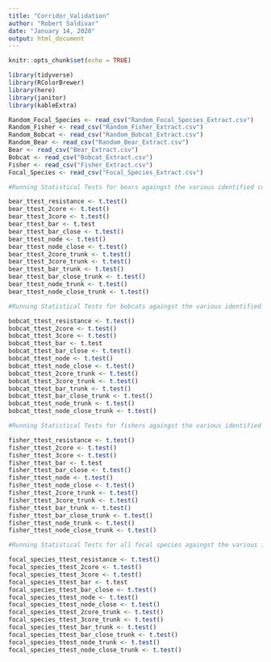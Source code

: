 ```yaml
---
title: "Corridor_Validation"
author: "Robert Saldivar"
date: "January 14, 2020"
output: html_document
---
```


```r
knitr::opts_chunk$set(echo = TRUE)
```

```r
library(tidyverse)
library(RColorBrewer)
library(here)
library(janitor)
library(kableExtra)

Random_Focal_Species <- read_csv("Random_Focal_Species_Extract.csv")
Random_Fisher <- read_csv("Random_Fisher_Extract.csv")
Random_Bobcat <- read_csv("Random_Bobcat_Extract.csv")
Random_Bear <- read_csv("Random_Bear_Extract.csv")
Bear <- read_csv("Bear_Extract.csv")
Bobcat <- read_csv("Bobcat_Extract.csv")
Fisher <- read_csv("Fisher_Extract.csv")
Focal_Species <- read_csv("Focal_Species_Extract.csv")
```

```r
#Running Statistical Tests for bears againgst the various identified corridors

bear_ttest_resistance <- t.test()
bear_ttest_2core <- t.test()
bear_ttest_3core <- t.test()
bear_ttest_bar <- t.test
bear_ttest_bar_close <- t.test()
bear_ttest_node <- t.test()
bear_ttest_node_close <- t.test()
bear_ttest_2core_trunk <- t.test()
bear_ttest_3core_trunk <- t.test()
bear_ttest_bar_trunk <- t.test()
bear_ttest_bar_close_trunk <- t.test()
bear_ttest_node_trunk <- t.test()
bear_ttest_node_close_trunk <- t.test()


```

```r
#Running Statistical Tests for bobcats againgst the various identified corridors

bobcat_ttest_resistance <- t.test()
bobcat_ttest_2core <- t.test()
bobcat_ttest_3core <- t.test()
bobcat_ttest_bar <- t.test
bobcat_ttest_bar_close <- t.test()
bobcat_ttest_node <- t.test()
bobcat_ttest_node_close <- t.test()
bobcat_ttest_2core_trunk <- t.test()
bobcat_ttest_3core_trunk <- t.test()
bobcat_ttest_bar_trunk <- t.test()
bobcat_ttest_bar_close_trunk <- t.test()
bobcat_ttest_node_trunk <- t.test()
bobcat_ttest_node_close_trunk <- t.test()

```

```r
#Running Statistical Tests for fishers againgst the various identified corridors

fisher_ttest_resistance <- t.test()
fisher_ttest_2core <- t.test()
fisher_ttest_3core <- t.test()
fisher_ttest_bar <- t.test
fisher_ttest_bar_close <- t.test()
fisher_ttest_node <- t.test()
fisher_ttest_node_close <- t.test()
fisher_ttest_2core_trunk <- t.test()
fisher_ttest_3core_trunk <- t.test()
fisher_ttest_bar_trunk <- t.test()
fisher_ttest_bar_close_trunk <- t.test()
fisher_ttest_node_trunk <- t.test()
fisher_ttest_node_close_trunk <- t.test()

```

```r
#Running Statistical Tests for all focal species againgst the various identified corridors

focal_species_ttest_resistance <- t.test()
focal_species_ttest_2core <- t.test()
focal_species_ttest_3core <- t.test()
focal_species_ttest_bar <- t.test
focal_species_ttest_bar_close <- t.test()
focal_species_ttest_node <- t.test()
focal_species_ttest_node_close <- t.test()
focal_species_ttest_2core_trunk <- t.test()
focal_species_ttest_3core_trunk <- t.test()
focal_species_ttest_bar_trunk <- t.test()
focal_species_ttest_bar_close_trunk <- t.test()
focal_species_ttest_node_trunk <- t.test()
focal_species_ttest_node_close_trunk <- t.test()

```


